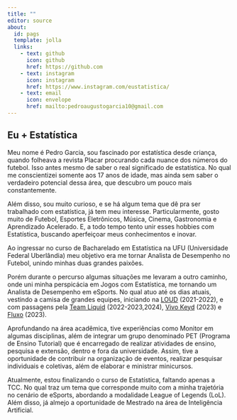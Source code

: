 ```yaml
---
title: ""
editor: source
about:
  id: pags
  template: jolla
  links: 
    - text: github
      icon: github
      href: https://github.com
    - text: instagram
      icon: instagram
      href: https://www.instagram.com/eustatistica/     
    - text: email
      icon: envelope
      href: mailto:pedroaugustogarcia10@gmail.com
---
```


## Eu + Estatística {.justify}

Meu nome é Pedro Garcia, sou fascinado por estatística desde criança, quando folheava a revista Placar procurando cada nuance dos números do futebol. Isso antes mesmo de saber o real significado de estatística. No qual me conscientizei somente aos 17 anos de idade, mas ainda sem saber o verdadeiro potencial dessa área, que descubro um pouco mais constantemente.

Além disso, sou muito curioso, e se há algum tema que dê pra ser trabalhado com estatística, já tem meu interesse. Particularmente, gosto muito de Futebol, Esportes Eletrônicos, Música, Cinema, Gastronomia e Aprendizado Acelerado. E, a todo tempo tento unir esses hobbies com Estatística, buscando aperfeiçoar meus conhecimentos e inovar.

Ao ingressar no curso de Bacharelado em Estatística na UFU (Universidade Federal Uberlândia) meu objetivo era me tornar Analista de Desempenho no Futebol, unindo minhas duas grandes paixões.

Porém durante o percurso algumas situações me levaram a outro caminho, onde uni minha perspicácia em Jogos com Estatística, me tornando um Analista de Desempenho em eSports. No qual atuo até os dias atuais, vestindo a camisa de grandes equipes, iniciando na [LOUD](https://www.instagram.com/loudgg/) (2021-2022), e com passagens pela [Team Liquid](https://www.instagram.com/teamliquidbr/) (2022-2023,2024), [Vivo Keyd](https://www.instagram.com/vivokeyd/) (2023) e [Fluxo](https://www.instagram.com/fluxogg/) (2023).

Aprofundando na área acadêmica, tive experiências como Monitor em algumas disciplinas, além de integrar um grupo denominado PET (Programa de Ensino Tutorial) que é encarregado de realizar atividades de ensino, pesquisa e extensão, dentro e fora da universidade. Assim, tive a oportunidade de contribuir na organização de eventos, realizar pesquisar individuais e coletivas, além de elaborar e ministrar minicursos.

Atualmente, estou finalizando o curso de Estatística, faltando apenas a TCC. No qual traz um tema que corresponde muito com a minha trajetória no cenário de eSports, abordando a modalidade League of Legends (LoL). Além disso, já almejo a oportunidade de Mestrado na área de Inteligência Artificial.